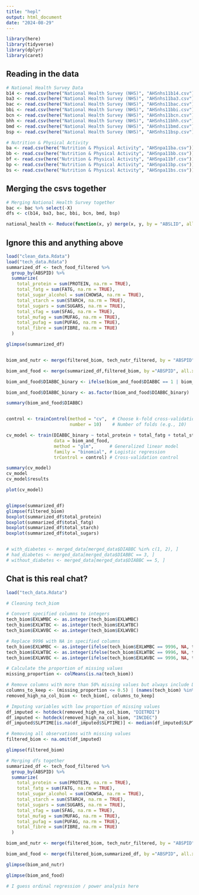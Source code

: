 ---
title: "hepl"
output: html_document
date: "2024-08-29"
---

```{r}
library(here)
library(tidyverse)
library(dplyr)
library(caret)
```


## Reading in the data
```{r}
# National Health Survey Data
b14 <- read.csv(here("National Health Survey (NHS)", "AHSnhs11b14.csv"))
ba3 <- read.csv(here("National Health Survey (NHS)", "AHSnhs11ba3.csv"))
bac <- read.csv(here("National Health Survey (NHS)", "AHSnhs11bac.csv"))
bbi <- read.csv(here("National Health Survey (NHS)", "AHSnhs11bbi.csv"))
bcn <- read.csv(here("National Health Survey (NHS)", "AHSnhs11bcn.csv"))
bhh <- read.csv(here("National Health Survey (NHS)", "AHSnhs11bhh.csv"))
bmd <- read.csv(here("National Health Survey (NHS)", "AHSnhs11bmd.csv"))
bsp <- read.csv(here("National Health Survey (NHS)", "AHSnhs11bsp.csv"))

# Nutrition & Physical Activity
ba <- read.csv(here("Nutrition & Physical Activity", "AHSnpa11ba.csv"))
bb <- read.csv(here("Nutrition & Physical Activity", "AHSnpa11bb.csv"))
bf <- read.csv(here("Nutrition & Physical Activity", "AHSnpa11bf.csv"))
bp <- read.csv(here("Nutrition & Physical Activity", "AHSnpa11bp.csv"))
bs <- read.csv(here("Nutrition & Physical Activity", "AHSnpa11bs.csv"))

```

## Merging the csvs together

```{r}
# Merging National Health Survey together
bac <- bac %>% select(-X)
dfs <- c(b14, ba3, bac, bbi, bcn, bmd, bsp)

national_health <- Reduce(function(x, y) merge(x, y, by = "ABSLID", all = TRUE), dfs)


```

## Ignore this and anything above
```{r}
load("clean_data.Rdata")
load("tech_data.Rdata")
summarized_df <- tech_food_filtered %>%
  group_by(ABSPID) %>%
  summarize(
    total_protein = sum(PROTEIN, na.rm = TRUE),
    total_fatg = sum(FATG, na.rm = TRUE),
    total_sugar_alcohol = sum(CHOWSA, na.rm = TRUE),
    total_starch = sum(STARCH, na.rm = TRUE),
    total_sugars = sum(SUGARS, na.rm = TRUE),
    total_sfag = sum(SFAG, na.rm = TRUE),
    total_mufag = sum(MUFAG, na.rm = TRUE),
    total_pufag = sum(PUFAG, na.rm = TRUE),
    total_fibre = sum(FIBRE, na.rm = TRUE)
  )

glimpse(summarized_df)


biom_and_nutr <- merge(filtered_biom, tech_nutr_filtered, by = "ABSPID")

biom_and_food <- merge(summarized_df,filtered_biom, by ="ABSPID", all.x=TRUE)

biom_and_food$DIABBC_binary <- ifelse(biom_and_food$DIABBC == 1 | biom_and_food$DIABBC == 3, 1, 0)

biom_and_food$DIABBC_binary <- as.factor(biom_and_food$DIABBC_binary)

summary(biom_and_food$DIABBC)


control <- trainControl(method = "cv",  # Choose k-fold cross-validation
                        number = 10)    # Number of folds (e.g., 10)

cv_model <- train(DIABBC_binary ~ total_protein + total_fatg + total_starch + total_sugars + total_fibre,
                  data = biom_and_food,
                  method = "glm",      # Generalized linear model
                  family = "binomial", # Logistic regression
                  trControl = control) # Cross-validation control

summary(cv_model)
cv_model
cv_model$results

plot(cv_model)


glimpse(summarized_df)
glimpse(filtered_biom)
boxplot(summarized_df$total_protein)
boxplot(summarized_df$total_fatg)
boxplot(summarized_df$total_starch)
boxplot(summarized_df$total_sugars)


# with_diabetes <- merged_data[merged_data$DIABBC %in% c(1, 2), ]
# had_diabetes <- merged_data[merged_data$DIABBC == 3, ]
# without_diabetes <- merged_data[merged_data$DIABBC == 5, ]
```

## Chat is this real chat?

```{r}
load("tech_data.Rdata")

# Cleaning tech_biom

# Convert specified columns to integers
tech_biom$EXLWMBC <- as.integer(tech_biom$EXLWMBC)
tech_biom$EXLWTBC <- as.integer(tech_biom$EXLWTBC)
tech_biom$EXLWVBC <- as.integer(tech_biom$EXLWVBC)

# Replace 9996 with NA in specified columns
tech_biom$EXLWMBC <- as.integer(ifelse(tech_biom$EXLWMBC == 9996, NA, tech_biom$EXLWMBC))
tech_biom$EXLWTBC <- as.integer(ifelse(tech_biom$EXLWTBC == 9996, NA, tech_biom$EXLWTBC))
tech_biom$EXLWVBC <- as.integer(ifelse(tech_biom$EXLWVBC == 9996, NA, tech_biom$EXLWVBC))

# Calculate the proportion of missing values
missing_proportion <- colMeans(is.na(tech_biom))

# Remove columns with more than 50% missing values but always include DIAHBRSK and HBA1PREB
columns_to_keep <- (missing_proportion <= 0.5) | (names(tech_biom) %in% c("DIAHBRSK", "HBA1PREB"))
removed_high_na_col_biom <- tech_biom[, columns_to_keep]

# Imputing variables with low proportion of missing values
df_imputed <- hotdeck(removed_high_na_col_biom, "DIETRDI")
df_imputed <- hotdeck(removed_high_na_col_biom, "INCDEC")
df_imputed$SLPTIME[is.na(df_imputed$SLPTIME)] <- median(df_imputed$SLPTIME, na.rm = TRUE)

# Removing all observations with missing values
filtered_biom <- na.omit(df_imputed)

glimpse(filtered_biom)

# Merging dfs together
summarized_df <- tech_food_filtered %>%
  group_by(ABSPID) %>%
  summarize(
    total_protein = sum(PROTEIN, na.rm = TRUE),
    total_fatg = sum(FATG, na.rm = TRUE),
    total_sugar_alcohol = sum(CHOWSA, na.rm = TRUE),
    total_starch = sum(STARCH, na.rm = TRUE),
    total_sugars = sum(SUGARS, na.rm = TRUE),
    total_sfag = sum(SFAG, na.rm = TRUE),
    total_mufag = sum(MUFAG, na.rm = TRUE),
    total_pufag = sum(PUFAG, na.rm = TRUE),
    total_fibre = sum(FIBRE, na.rm = TRUE)
  )

biom_and_nutr <- merge(filtered_biom, tech_nutr_filtered, by = "ABSPID", all.x=TRUE)

biom_and_food <- merge(filtered_biom,summarized_df, by ="ABSPID", all.x=TRUE)

glimpse(biom_and_nutr)

glimpse(biom_and_food)

# I guess ordinal regression / power analysis here

```




